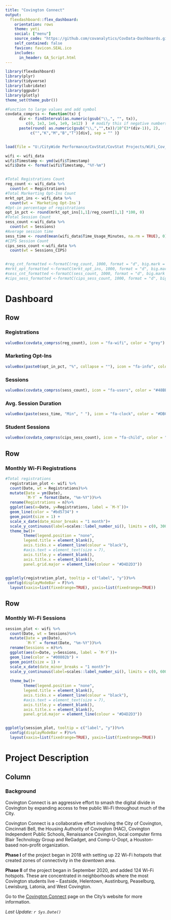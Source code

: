 ```yaml
---
title: "Covington Connect"
output: 
  flexdashboard::flex_dashboard:
    orientation: rows
    theme: yeti
    social: ["menu"]
    source_code: "https://github.com/covanalytics/CovData-Dashboards.git"
    self_contained: false
    favicon: favicon.SEAL.ico
    includes:
      in_header: GA_Script.html
---
```


<style>                     
.navbar {
  background-color:#46b5d2;
  border-color:black;
}
.navbar-brand {
font-weight: bold;
}


</style> 


```r

library(flexdashboard)
library(plyr)
library(tidyverse)
library(lubridate)
library(ggpubr)
library(plotly)
theme_set(theme_pubr())

#Function to large values and add symbol
covdata_comprss <- function(tx) { 
      div <- findInterval(as.numeric(gsub("\\,", "", tx)), 
         c(0, 1e3, 1e6, 1e9, 1e12) )  # modify this if negative numbers are possible
      paste(round( as.numeric(gsub("\\,","",tx))/10^(3*(div-1)), 2), 
           c("","K","M","B","T")[div], sep = "" )}


load(file = "U:/CityWide Performance/CovStat/CovStat Projects/WiFi_Cov_Connect/wifi.RData", .GlobalEnv)

wifi <- wifi_data
wifi$Timestamp <- ymd(wifi$Timestamp)
wifi$Date <- format(wifi$Timestamp, "%Y-%m")


#Total Registrations Count
reg_count <- wifi_data %>%
  count(wt = Registrations)
#Total Markerting Opt-Ins Count  
mrkt_opt_ins <- wifi_data %>%
  count(wt = `Marketing Opt-Ins`)
#Opt-in percentage of registrations
opt_in_pct <- round(mrkt_opt_ins[1,1]/reg_count[1,1] *100, 0)
#Total Session Count  
sess_count <-wifi_data %>%
  count(wt = Sessions)
#Average session time
sess_time <- round(mean(wifi_data$Time_Usage_Minutes, na.rm = TRUE), 0)
#CIPS Session Count  
cips_sess_count <-wifi_data %>%
  count(wt = Sessions_CIPS)


#reg_cnt_formatted <-formatC(reg_count, 1000, format = "d", big.mark = ",")
#mrkt_opt_formatted <-formatC(mrkt_opt_ins, 1000, format = "d", big.mark = ",")
#sess_cnt_formatted <-formatC(sess_count, 1000, format = "d", big.mark = ",")
#cips_sess_formatted <-formatC(cips_sess_count, 1000, format = "d", big.mark = ",")

```


Dashboard
===================================

Row
------------------------------------

### Registrations
```r

valueBox(covdata_comprss(reg_count), icon = "fa-wifi", color = "grey")

```

### Marketing Opt-Ins
```r

valueBox(paste0(opt_in_pct, "%", collapse = ""), icon = "fa-info", color = "#DB5E8A" )

```

### Sessions
```r

valueBox(covdata_comprss(sess_count), icon = "fa-users", color = "#48BEDB" )

```

### Avg. Session Duration
```r

valueBox(paste(sess_time, "Min", " "), icon = "fa-clock", color = "#DBCD32" )

```

### Student Sessions
```r

valueBox(covdata_comprss(cips_sess_count), icon = "fa-child", color = "#8F8628")

```


Row
----------------------------------------------------------------------
 

### **Monthly Wi-Fi Registrations**

```r

#Total registrations
  registration_plot <- wifi %>%
  count(Date, wt = Registrations)%>%
  mutate(Date = ym(Date),
         `M-Y` = format(Date, "%m-%Y"))%>%
  rename(Registrations = n)%>%
  ggplot(aes(x=Date, y=Registrations, label = `M-Y`))+
  geom_line(color = "#bd5734") + 
  geom_point(size = 1) +
  scale_x_date(date_minor_breaks = "1 month")+
  scale_y_continuous(label=scales::label_number_si(), limits = c(0, 3000))+
  theme_bw()+
        theme(legend.position = "none",
        legend.title = element_blank(),
        axis.ticks.x = element_line(colour = "black"),
        #axis.text = element_text(size = 7), 
        axis.title.y = element_blank(),
        axis.title.x = element_blank(),
        panel.grid.major = element_line(colour = "#D4D2D3"))
  

ggplotly(registration_plot, tooltip = c("label", "y"))%>%
 config(displayModeBar = F)%>%
  layout(xaxis=list(fixedrange=TRUE), yaxis=list(fixedrange=TRUE))

```

Row
----------------------------------------------------------------------
### **Monthly Wi-Fi Sessions**

```r

session_plot <- wifi %>%
  count(Date, wt = Sessions)%>%
  mutate(Date = ym(Date),
         `M-Y` = format(Date, "%m-%Y"))%>%
  rename(Sessions = n)%>%
  ggplot(aes(x=Date, y=Sessions, label = `M-Y`))+
  geom_line(color = "#00802b") + 
  geom_point(size = 1) +
  scale_x_date(date_minor_breaks = "1 month")+
  scale_y_continuous(label=scales::label_number_si(), limits = c(0, 60000))+
  
  theme_bw()+
        theme(legend.position = "none",
        legend.title = element_blank(),
        axis.ticks.x = element_line(colour = "black"),
        #axis.text = element_text(size = 7), 
        axis.title.y = element_blank(),
        axis.title.x = element_blank(),
        panel.grid.major = element_line(colour = "#D4D2D3"))


ggplotly(session_plot, tooltip = c("label", "y"))%>%
  config(displayModeBar = F)%>%
  layout(xaxis=list(fixedrange=TRUE), yaxis=list(fixedrange=TRUE))

```

Project Description
===================================

Column
-------------------------------------------------------------------

### **Background** 

Covington Connect is an aggressive effort to smash the digital divide in Covington by expanding access to free public Wi-Fi throughout much of the City.

Covington Connect is a collaborative effort involving the City of Covington, Cincinnati Bell, the Housing Authority of Covington (HAC), Covington Independent Public Schools, Renaissance Covington, local computer firms Blair Technology Group and ReGadget, and Comp-U-Dopt, a Houston-based non-profit organization.

**Phase I** of the project began in 2018 with setting up 22 Wi-Fi hotspots that created zones of connectivity in the downtown area.

**Phase II** of the project began in September 2020, and added 124 Wi-Fi hotspots. These are concentrated in neighborhoods where the most Covington students live – Eastside, Helentown, Austinburg, Peaselburg, Lewisburg, Latonia, and West Covington. 


Go to the [Covington Connect](https://www.covingtonky.gov/government/covington-connect) page on the City's website for more information.\




*Last Update: `r Sys.Date()`*







